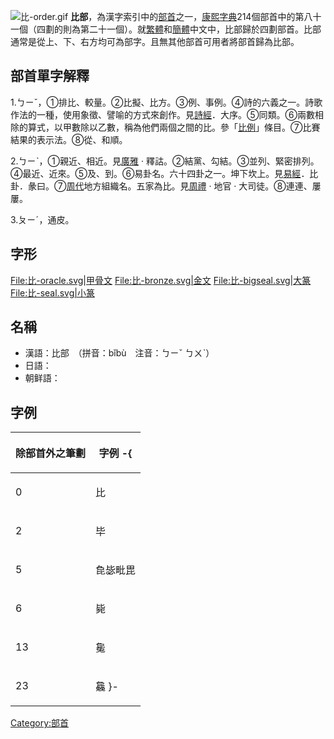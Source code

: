 {{for|中国古代官制'''比部'''|比部司}}
[[File:比-order.gif|thumb]]
'''比部'''，為漢字索引中的[[部首|部首]]之一，[[康熙字典|康熙字典]]214個部首中的第八十一個（四劃的則為第二十一個）。就[[繁體|繁體]]和[[簡體|簡體]]中文中，比部歸於四劃部首。比部通常是從上、下、右方均可為部字。且無其他部首可用者將部首歸為比部。

== 部首單字解釋 ==

1.ㄅㄧˇ，①排比、較量。②比擬、比方。③例、事例。④詩的六義之一。詩歌作法的一種，使用象徵、譬喻的方式來創作。見[[詩經|詩經]]．大序。⑤同類。⑥兩數相除的算式，以甲數除以乙數，稱為他們兩個之間的比。參「[[比例|比例]]」條目。⑦比賽結果的表示法。⑧從、和順。

2.ㄅㄧˋ，①親近、相近。見[[廣雅|廣雅]] · 釋詁。②結黨、勾結。③並列、緊密排列。④最近、近來。⑤及、到。⑥易卦名。六十四卦之一。坤下坎上。見[[易經|易經]]．比卦．彖曰。⑦[[周代|周代]]地方組織名。五家為比。見[[周禮|周禮]] · 地官 · 大司徒。⑧連連、屢屢。

3.ㄆㄧˊ，通皮。

== 字形 ==
<gallery>
File:比-oracle.svg|甲骨文
File:比-bronze.svg|金文
File:比-bigseal.svg|大篆
File:比-seal.svg|小篆
</gallery>

==名稱==
* 漢語：比部　（拼音：bǐbù　注音：ㄅㄧˇ ㄅㄨˋ）
* 日語：{{lang|ja|比部　（ひぶ）}}
* 朝鲜語：{{lang|ko|비부(比部)}}

==字例==
{| border="1" cellpadding="3" cellspacing="0" style="border-collapse: collapse;text-align:left;"
! 除部首外之筆劃 !! 字例
-{
|----
| 0 || 比
|----
| 2 || 毕
|----
| 5 || 㲋毖毗毘
|----
| 6 || 毙
|----
| 13 || 毚
|----
| 23 || 𣬚
}-
|}

{{康熙部首}}
{{lang-stub}}
[[Category:部首|Category:部首]]